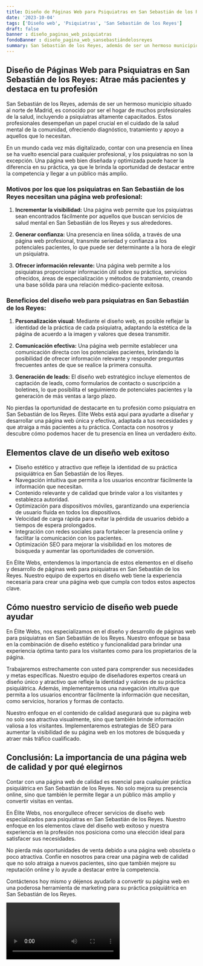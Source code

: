 ```yaml
---
title: Diseño de Páginas Web para Psiquiatras en San Sebastián de los Reyes
date: '2023-10-04'
tags: ['Diseño web', 'Psiquiatras', 'San Sebastián de los Reyes']
draft: false
banner : diseño_paginas_web_psiquiatras
fondoBanner : diseño_pagina_web_sansebastiándelosreyes
summary: San Sebastián de los Reyes, además de ser un hermoso municipio situado al norte de Madrid, es conocido por ser el hogar de muchos profesionales de la salud, incluyendo a psiquiatras altamente capacitados. Estos profesionales desempeñan un papel crucial en el cuidado de la salud mental de la comunidad, ofreciendo diagnóstico, tratamiento y apoyo a aquellos que lo necesitan.
---
```


## Diseño de Páginas Web para Psiquiatras en San Sebastián de los Reyes: Atrae más pacientes y destaca en tu profesión

San Sebastián de los Reyes, además de ser un hermoso municipio situado al norte de Madrid, es conocido por ser el hogar de muchos profesionales de la salud, incluyendo a psiquiatras altamente capacitados. Estos profesionales desempeñan un papel crucial en el cuidado de la salud mental de la comunidad, ofreciendo diagnóstico, tratamiento y apoyo a aquellos que lo necesitan.

En un mundo cada vez más digitalizado, contar con una presencia en línea se ha vuelto esencial para cualquier profesional, y los psiquiatras no son la excepción. Una página web bien diseñada y optimizada puede hacer la diferencia en su práctica, ya que le brinda la oportunidad de destacar entre la competencia y llegar a un público más amplio.

### Motivos por los que los psiquiatras en San Sebastián de los Reyes necesitan una página web profesional:

1. **Incrementar la visibilidad:** Una página web permite que los psiquiatras sean encontrados fácilmente por aquellos que buscan servicios de salud mental en San Sebastián de los Reyes y sus alrededores.

2. **Generar confianza:** Una presencia en línea sólida, a través de una página web profesional, transmite seriedad y confianza a los potenciales pacientes, lo que puede ser determinante a la hora de elegir un psiquiatra.

3. **Ofrecer información relevante:** Una página web permite a los psiquiatras proporcionar información útil sobre su práctica, servicios ofrecidos, áreas de especialización y métodos de tratamiento, creando una base sólida para una relación médico-paciente exitosa.

### Beneficios del diseño web para psiquiatras en San Sebastián de los Reyes:

1. **Personalización visual:** Mediante el diseño web, es posible reflejar la identidad de la práctica de cada psiquiatra, adaptando la estética de la página de acuerdo a la imagen y valores que desea transmitir.

2. **Comunicación efectiva:** Una página web permite establecer una comunicación directa con los potenciales pacientes, brindando la posibilidad de ofrecer información relevante y responder preguntas frecuentes antes de que se realice la primera consulta.

3. **Generación de leads:** El diseño web estratégico incluye elementos de captación de leads, como formularios de contacto o suscripción a boletines, lo que posibilita el seguimiento de potenciales pacientes y la generación de más ventas a largo plazo.

No pierdas la oportunidad de destacarte en tu profesión como psiquiatra en San Sebastián de los Reyes. Élite Webs está aquí para ayudarte a diseñar y desarrollar una página web única y efectiva, adaptada a tus necesidades y que atraiga a más pacientes a tu práctica. Contacta con nosotros y descubre cómo podemos hacer de tu presencia en línea un verdadero éxito.

<GifSeo />

<Cta />

## Elementos clave de un diseño web exitoso

- Diseño estético y atractivo que refleje la identidad de su práctica psiquiátrica en San Sebastián de los Reyes.
- Navegación intuitiva que permita a los usuarios encontrar fácilmente la información que necesitan.
- Contenido relevante y de calidad que brinde valor a los visitantes y establezca autoridad.
- Optimización para dispositivos móviles, garantizando una experiencia de usuario fluida en todos los dispositivos.
- Velocidad de carga rápida para evitar la pérdida de usuarios debido a tiempos de espera prolongados.
- Integración con redes sociales para fortalecer la presencia online y facilitar la comunicación con los pacientes.
- Optimización SEO para mejorar la visibilidad en los motores de búsqueda y aumentar las oportunidades de conversión.

En Élite Webs, entendemos la importancia de estos elementos en el diseño y desarrollo de páginas web para psiquiatras en San Sebastián de los Reyes. Nuestro equipo de expertos en diseño web tiene la experiencia necesaria para crear una página web que cumpla con todos estos aspectos clave.

## Cómo nuestro servicio de diseño web puede ayudar

En Élite Webs, nos especializamos en el diseño y desarrollo de páginas web para psiquiatras en San Sebastián de los Reyes. Nuestro enfoque se basa en la combinación de diseño estético y funcionalidad para brindar una experiencia óptima tanto para los visitantes como para los propietarios de la página.

Trabajaremos estrechamente con usted para comprender sus necesidades y metas específicas. Nuestro equipo de diseñadores expertos creará un diseño único y atractivo que refleje la identidad y valores de su práctica psiquiátrica. Además, implementaremos una navegación intuitiva que permita a los usuarios encontrar fácilmente la información que necesitan, como servicios, horarios y formas de contacto.

Nuestro enfoque en el contenido de calidad asegurará que su página web no solo sea atractiva visualmente, sino que también brinde información valiosa a los visitantes. Implementaremos estrategias de SEO para aumentar la visibilidad de su página web en los motores de búsqueda y atraer más tráfico cualificado.

## Conclusión: La importancia de una página web de calidad y por qué elegirnos

Contar con una página web de calidad es esencial para cualquier práctica psiquiátrica en San Sebastián de los Reyes. No solo mejora su presencia online, sino que también le permite llegar a un público más amplio y convertir visitas en ventas.

En Élite Webs, nos enorgullece ofrecer servicios de diseño web especializados para psiquiatras en San Sebastián de los Reyes. Nuestro enfoque en los elementos clave del diseño web exitoso y nuestra experiencia en la profesión nos posiciona como una elección ideal para satisfacer sus necesidades.

No pierda más oportunidades de venta debido a una página web obsoleta o poco atractiva. Confíe en nosotros para crear una página web de calidad que no solo atraiga a nuevos pacientes, sino que también mejore su reputación online y lo ayude a destacar entre la competencia.

Contáctenos hoy mismo y déjenos ayudarlo a convertir su página web en una poderosa herramienta de marketing para su práctica psiquiátrica en San Sebastián de los Reyes.

<Video />

<CtaBot job='Psiquiatras' city='San Sebastián de los Reyes'/>

<Gmaps query='San Sebastián de los Reyes+españa+maps' />